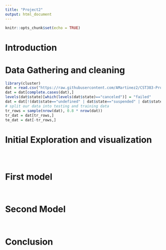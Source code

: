 ```yaml
---
title: "Project2"
output: html_document
---
```


```r
knitr::opts_chunk$set(echo = TRUE)
```

# Introduction

# Data Gathering and cleaning

```r
library(cluster)
dat = read.csv("https://raw.githubusercontent.com/AMartinez2/CST383-Project/master/ks-projects-201801.csv")
dat = dat[complete.cases(dat),]
levels(dat$state)[which(levels(dat$state)=="canceled")] = "failed"
dat = dat[!(dat$state=="undefined" | dat$state=="suspended" | dat$state=="live"),]
# split our data into testing and training data
tr_rows = sample(nrow(dat), 0.8 * nrow(dat))
tr_dat = dat[tr_rows,]
te_dat = dat[-tr_rows,]
```

# Initial Exploration and visualization

```r

```

```r

```

```r

```

# First model

```r

```

```r

```

# Second Model

```r

```

```r

```

# Conclusion

